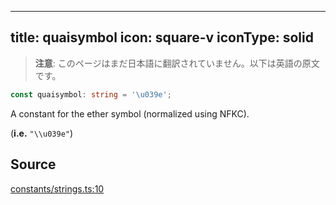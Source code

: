 <!-- AUTO-GENERATED-CONTENT:START (ENGLISH-COPY) -->
---
title: quaisymbol
icon: square-v
iconType: solid
---

> **注意**: このページはまだ日本語に翻訳されていません。以下は英語の原文です。

```ts
const quaisymbol: string = '\u039e';
```

A constant for the ether symbol (normalized using NFKC).

(**i.e.** `"\\u039e"`)

## Source

[constants/strings.ts:10](https://github.com/dominant-strategies/quais.js/blob/c1c12d43f9d34c6baad2b0542bd6d0acd6fefcbf/src/constants/strings.ts#L10)
